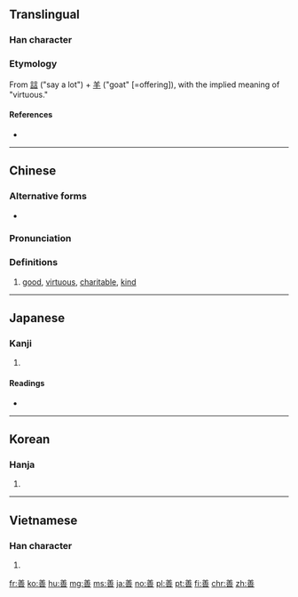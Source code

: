 {{also|譱}}
==Translingual==

===Han character===
{{Han char|rn=30|rad=口|as=09|sn=12|four=80605|canj=TGTR,TTR|ids=⿻羊⿱䒑口}}

===Etymology===
From [[誩]] ("say a lot") + [[羊]] ("goat" [=offering]), with the implied meaning of "virtuous." {{rfv-etymology|zh}}

====References====
* {{Han ref|kx=0197.180|dkj=03904|dj=0418.380|hdz=10660.020|uh=5584|ud=21892|bh=B5BD|bd=46525}}

----

==Chinese==
{{zh-forms}}

===Alternative forms===
* {{zh-l|譱}}

===Pronunciation===
{{zh-pron
|m=shàn
|c=sin6
|mc=y
|oc=y
|ma=Zh-shàn.ogg
|cat=a
}}

===Definitions===
{{zh-hanzi}}

# [[good]], [[virtuous]], [[charitable]], [[kind]]

----

==Japanese==

===Kanji===
{{ja-kanji|grade=6|rs=口09}}

# {{defn|lang=ja|sort=口09}}

====Readings====
* {{ja-readings|goon=[[ぜん]] (zen)|kanon=[[せん]] (sen)|kun=[[よい]] (yoi)|nanori=[[よし]] (yoshi)}}

----

==Korean==

===Hanja===
{{ko-hanja|hangeul=선|rv=seon|mr=sŏn}}

# {{defn|lang=ko|sort=口09}}

----

==Vietnamese==

===Han character===
{{vi-hantu|[[thiện]], [[thiến]]|rs=口09}}

# {{defn|lang=vi|sort=口09}}

[[fr:善]]
[[ko:善]]
[[hu:善]]
[[mg:善]]
[[ms:善]]
[[ja:善]]
[[no:善]]
[[pl:善]]
[[pt:善]]
[[fi:善]]
[[chr:善]]
[[zh:善]]